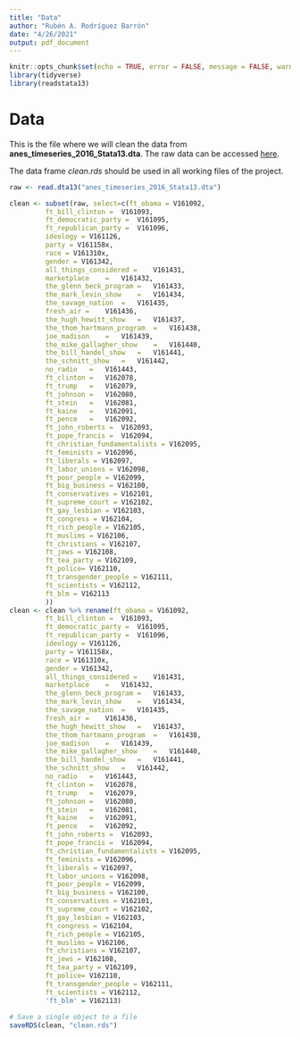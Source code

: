 ```yaml
---
title: "Data"
author: "Rubén A. Rodríguez Barrón"
date: "4/26/2021"
output: pdf_document
---
```


```r
knitr::opts_chunk$set(echo = TRUE, error = FALSE, message = FALSE, warning = FALSE)
library(tidyverse)
library(readstata13)
```

# Data

This is the file where we will clean the data from **anes_timeseries_2016_Stata13.dta**. The raw data can be accessed [here](https://electionstudies.org/data-center/2016-time-series-study/).

The data frame *clean.rds* should be used in all working files of the project. 

```r
raw <- read.dta13("anes_timeseries_2016_Stata13.dta")
```

```r
clean <- subset(raw, select=c(ft_obama = V161092,
         ft_bill_clinton =	V161093,
         ft_democratic_party =	V161095,
         ft_republican_party =	V161096,
         ideology = V161126,
         party = V161158x,
         race = V161310x,
         gender = V161342,
         all_things_considered =	V161431,
         marketplace	=	V161432,
         the_glenn_beck_program	=	V161433,
         the_mark_levin_show	=	V161434,
         the_savage_nation	=	V161435,
         fresh_air =	V161436,
         the_hugh_hewitt_show	=	V161437,
         the_thom_hartmann_program	=	V161438,
         joe_madison	=	V161439,
         the_mike_gallagher_show	=	V161440,
         the_bill_handel_show	=	V161441,
         the_schnitt_show	=	V161442,
         no_radio	=	V161443,
         ft_clinton	=	V162078,
         ft_trump	=	V162079,
         ft_johnson	=	V162080,
         ft_stein	=	V162081,
         ft_kaine	=	V162091,
         ft_pence	=	V162092,
         ft_john_roberts =	V162093,
         ft_pope_francis =	V162094,
         ft_christian_fundamentalists = V162095,
         ft_feminists = V162096,
         ft_liberals = V162097,
         ft_labor_unions = V162098,
         ft_poor_people = V162099,
         ft_big_business = V162100,
         ft_conservatives = V162101,
         ft_supreme_court = V162102,
         ft_gay_lesbian = V162103,
         ft_congress = V162104,
         ft_rich_people = V162105,
         ft_muslims = V162106,
         ft_christians = V162107,
         ft_jews = V162108,
         ft_tea_party = V162109,
         ft_police= V162110,
         ft_transgender_people = V162111,
         ft_scientists = V162112,
         ft_blm = V162113
         ))
clean <- clean %>% rename(ft_obama = V161092,
         ft_bill_clinton =	V161093,
         ft_democratic_party =	V161095,
         ft_republican_party =	V161096,
         ideology = V161126,
         party = V161158x,
         race = V161310x,
         gender = V161342,
         all_things_considered =	V161431,
         marketplace	=	V161432,
         the_glenn_beck_program	=	V161433,
         the_mark_levin_show	=	V161434,
         the_savage_nation	=	V161435,
         fresh_air =	V161436,
         the_hugh_hewitt_show	=	V161437,
         the_thom_hartmann_program	=	V161438,
         joe_madison	=	V161439,
         the_mike_gallagher_show	=	V161440,
         the_bill_handel_show	=	V161441,
         the_schnitt_show	=	V161442,
         no_radio	=	V161443,
         ft_clinton	=	V162078,
         ft_trump	=	V162079,
         ft_johnson	=	V162080,
         ft_stein	=	V162081,
         ft_kaine	=	V162091,
         ft_pence	=	V162092,
         ft_john_roberts =	V162093,
         ft_pope_francis =	V162094,
         ft_christian_fundamentalists = V162095,
         ft_feminists = V162096,
         ft_liberals = V162097,
         ft_labor_unions = V162098,
         ft_poor_people = V162099,
         ft_big_business = V162100,
         ft_conservatives = V162101,
         ft_supreme_court = V162102,
         ft_gay_lesbian = V162103,
         ft_congress = V162104,
         ft_rich_people = V162105,
         ft_muslims = V162106,
         ft_christians = V162107,
         ft_jews = V162108,
         ft_tea_party = V162109,
         ft_police= V162110,
         ft_transgender_people = V162111,
         ft_scientists = V162112,
         'ft_blm' = V162113)
         
# Save a single object to a file
saveRDS(clean, "clean.rds")
```

